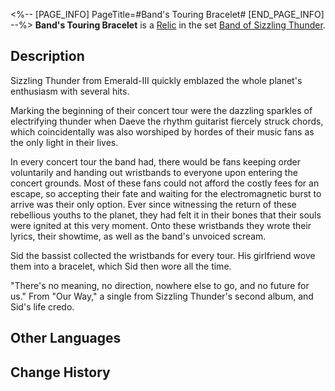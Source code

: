 <%-- [PAGE_INFO]
PageTitle=#Band's Touring Bracelet#
[END_PAGE_INFO] --%>
{{Relic Infobox
|id        = 61092
|image     = Item Band's Touring Bracelet.png{{subst:void|<!--$UPLOAD:<<SpriteOutput/RelicFigures/IconRelic_109_2.png>-<Item Band's Touring Bracelet.png>-<Relic Icons>>-->}}
|set       = Band of Sizzling Thunder
|piece     = Hand
|mentions  = 
}}
{{Description|Bassist Sid's bracelet, woven from silk wristbands from tours. Several lines of lyrics are written on it.}}
'''Band's Touring Bracelet''' is a [[Relic]] in the set [[Band of Sizzling Thunder]].

==Description==
Sizzling Thunder from Emerald-III quickly emblazed the whole planet's enthusiasm with several hits.

Marking the beginning of their concert tour were the dazzling sparkles of electrifying thunder when Daeve the rhythm guitarist fiercely struck chords, which coincidentally was also worshiped by hordes of their music fans as the only light in their lives.

In every concert tour the band had, there would be fans keeping order voluntarily and handing out wristbands to everyone upon entering the concert grounds. Most of these fans could not afford the costly fees for an escape, so accepting their fate and waiting for the electromagnetic burst to arrive was their only option. Ever since witnessing the return of these rebellious youths to the planet, they had felt it in their bones that their souls were ignited at this very moment. Onto these wristbands they wrote their lyrics, their showtime, as well as the band's unvoiced scream.

Sid the bassist collected the wristbands for every tour. His girlfriend wove them into a bracelet, which Sid then wore all the time.

"There's no meaning, no direction, nowhere else to go, and no future for us." From "Our Way," a single from Sizzling Thunder's second album, and Sid's life credo.

==Other Languages==
{{Other Languages
|en   = Band's Touring Bracelet
|zhs  = 乐队的巡演手绳
|zht  = 樂團的巡演手繩
|ja   = バンドのツアーブレスレット
|ko   = 밴드의 투어 팔찌
|es   = Pulsera de la gira de la banda
|fr   = Bracelet de la tournée du groupe
|ru   = Браслет с гастролей бэнда
|th   = Band's Touring Bracelet
|vi   = Vòng Tay Lưu Diễn Của Ban Nhạc
|de   = Tourarmband der Band
|id   = Band's Touring Bracelet
|pt   = Pulseira de Turnê da Banda
}}

==Change History==
{{Change History|1.0}}